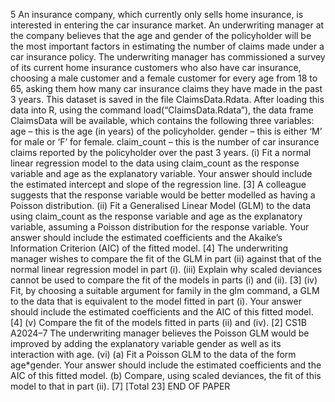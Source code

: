 5 An insurance company, which currently only sells home insurance, is interested in
entering the car insurance market. An underwriting manager at the company believes
that the age and gender of the policyholder will be the most important factors in
estimating the number of claims made under a car insurance policy.
The underwriting manager has commissioned a survey of its current home insurance
customers who also have car insurance, choosing a male customer and a female
customer for every age from 18 to 65, asking them how many car insurance
claims they have made in the past 3 years. This dataset is saved in the file
ClaimsData.Rdata. After loading this data into R, using the command
load("ClaimsData.Rdata"), the data frame ClaimsData will be available,
which contains the following three variables:
age – this is the age (in years) of the policyholder.
gender – this is either ‘M’ for male or ‘F’ for female.
claim_count – this is the number of car insurance claims reported by the
policyholder over the past 3 years.
(i) Fit a normal linear regression model to the data using claim_count as the
response variable and age as the explanatory variable. Your answer should
include the estimated intercept and slope of the regression line. [3]
A colleague suggests that the response variable would be better modelled as having a
Poisson distribution.
(ii) Fit a Generalised Linear Model (GLM) to the data using claim_count as
the response variable and age as the explanatory variable, assuming a Poisson
distribution for the response variable. Your answer should include the
estimated coefficients and the Akaike’s Information Criterion (AIC) of the
fitted model. [4]
The underwriting manager wishes to compare the fit of the GLM in part (ii) against
that of the normal linear regression model in part (i).
(iii) Explain why scaled deviances cannot be used to compare the fit of the models
in parts (i) and (ii). [3]
(iv) Fit, by choosing a suitable argument for family in the glm command, a
GLM to the data that is equivalent to the model fitted in part (i). Your answer
should include the estimated coefficients and the AIC of this fitted model. [4]
(v) Compare the fit of the models fitted in parts (ii) and (iv). [2]
CS1B A2024–7
The underwriting manager believes the Poisson GLM would be improved by adding
the explanatory variable gender as well as its interaction with age.
(vi) (a) Fit a Poisson GLM to the data of the form age*gender. Your
answer should include the estimated coefficients and the AIC of this
fitted model.
(b) Compare, using scaled deviances, the fit of this model to that in
part (ii).
[7]
[Total 23]
END OF PAPER